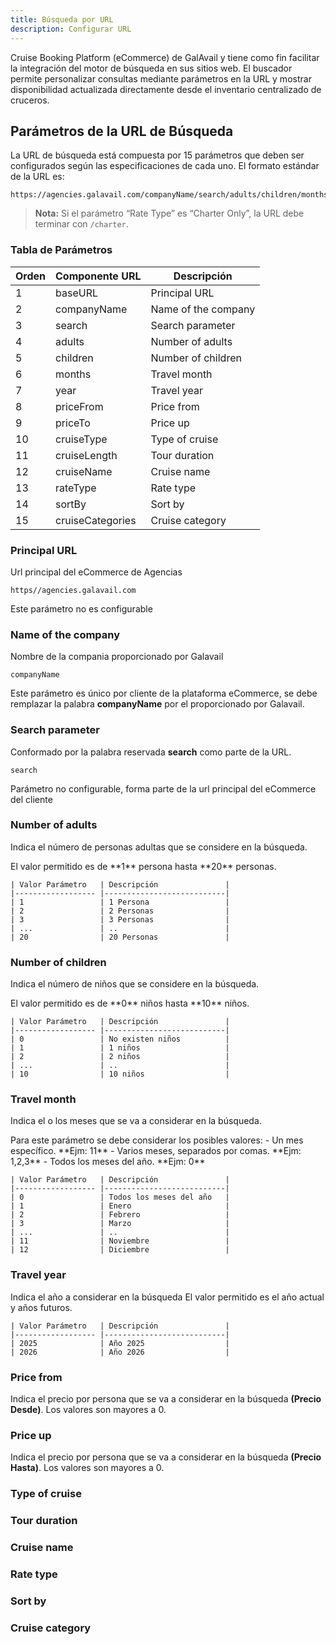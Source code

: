 ```yaml
---
title: Búsqueda por URL
description: Configurar URL
---
```


Cruise Booking Platform (eCommerce) de GalAvail y tiene como fin facilitar la integración del motor de búsqueda en sus sitios web.
El buscador permite personalizar consultas mediante parámetros en la URL y mostrar disponibilidad actualizada directamente desde el inventario centralizado de cruceros.



## Parámetros de la URL de Búsqueda

La URL de búsqueda está compuesta por 15 parámetros que deben ser configurados según las especificaciones de cada uno. El formato estándar de la URL es:

```
https://agencies.galavail.com/companyName/search/adults/children/months/year/priceFrom/priceTo/cruiseType/cruiseLength/cruiseName/rateType/sortBy/cruiseCategories
```

> **Nota:** Si el parámetro “Rate Type” es “Charter Only”, la URL debe terminar con `/charter`.

### Tabla de Parámetros

| Orden | Componente URL      | Descripción                        |
|-------|---------------------|------------------------------------|
| 1     | baseURL             | Principal URL                      |
| 2     | companyName         | Name of the company                |
| 3     | search              | Search parameter                   |
| 4     | adults              | Number of adults                   |
| 5     | children            | Number of children                 |
| 6     | months              | Travel month                       |
| 7     | year                | Travel year                        |
| 8     | priceFrom           | Price from                         |
| 9     | priceTo             | Price up                           |
| 10    | cruiseType          | Type of cruise                     |
| 11    | cruiseLength        | Tour duration                      |
| 12    | cruiseName          | Cruise name                        |
| 13    | rateType            | Rate type                          |
| 14    | sortBy              | Sort by                            |
| 15    | cruiseCategories    | Cruise category                    |

### Principal URL

Url principal del eCommerce de Agencias

```
https//agencies.galavail.com 

```
<Info>Este parámetro no es configurable</Info>


### Name of the company

Nombre de la compania proporcionado por Galavail

```
companyName
```
<Info>Este parámetro es único por cliente de la plataforma eCommerce, se debe remplazar la palabra **companyName** por el proporcionado por Galavail.</Info>

### Search parameter
Conformado por la palabra reservada **search** como parte de la URL.
```
search
```
<Info>Parámetro no configurable, forma parte de la url principal del eCommerce del cliente</Info>

### Number of adults
Indica el número de personas adultas que se considere en la búsqueda.

<Card title="Rango de Valores" icon="table-list">
  El valor permitido es de **1** persona hasta **20** personas.

    | Valor Parámetro   | Descripción               |
    |------------------ |---------------------------|
    | 1                 | 1 Persona                 |
    | 2                 | 2 Personas                |
    | 3                 | 3 Personas                |
    | ...               | ..                        |
    | 20                | 20 Personas               |
</Card>


### Number of children
Indica el número de niños que se considere en la búsqueda.

<Card title="Rango de Valores" icon="table-list">
  El valor permitido es de **0** niños hasta **10** niños.

    | Valor Parámetro   | Descripción               |
    |------------------ |---------------------------|
    | 0                 | No existen niños          |
    | 1                 | 1 niños                   |
    | 2                 | 2 niños                   |
    | ...               | ..                        |
    | 10                | 10 niños                  |
</Card>


### Travel month
Indica el o los meses que se va a considerar en la búsqueda. 

<Card title="Rango de Valores" icon="table-list">
  Para este parámetro se debe considerar los posibles valores:
    - Un mes específico. **Ejm: 11**
    - Varios meses, separados por comas. **Ejm: 1,2,3**
    - Todos los meses del año. **Ejm: 0**

    | Valor Parámetro   | Descripción               |
    |------------------ |---------------------------|
    | 0                 | Todos los meses del año   |
    | 1                 | Enero                     |
    | 2                 | Febrero                   |
    | 3                 | Marzo                     |
    | ...               | ..                        |
    | 11                | Noviembre                 |
    | 12                | Diciembre                 |
</Card>


### Travel year
Indica el año a considerar en la búsqueda
<Card title="Rango de Valores" icon="table-list">
  El valor permitido es el año actual y años futuros.

    | Valor Parámetro   | Descripción               |
    |------------------ |---------------------------|
    | 2025              | Año 2025                  |
    | 2026              | Año 2026                  |

</Card>

### Price from
Indica el precio por persona que se va a considerar en la búsqueda **(Precio Desde)**.
<Card title="Valores" icon="table-list">
  Los valores son mayores a 0.
</Card>

### Price up
Indica el precio por persona que se va a considerar en la búsqueda **(Precio Hasta)**.
<Card title="Valores" icon="table-list">
  Los valores son mayores a 0.
</Card>

### Type of cruise


### Tour duration


### Cruise name


### Rate type


### Sort by


### Cruise category

